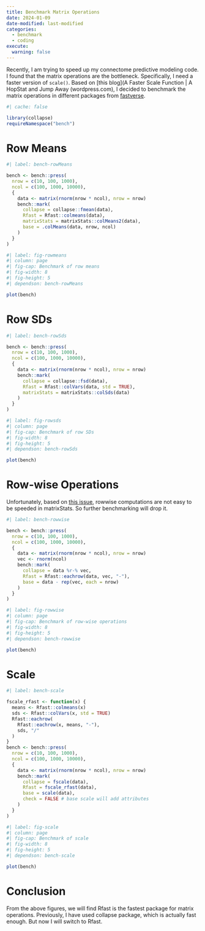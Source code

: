 ```yaml
---
title: Benchmark Matrix Operations
date: 2024-01-09
date-modified: last-modified
categories:
  - benchmark
  - coding
execute:
  warning: false
---
```


Recently, I am trying to speed up my connectome predictive modeling code. I found that the matrix operations are the bottleneck. Specifically, I need a faster version of `scale()`. Based on [this blog](A Faster Scale Function | A HopStat and Jump Away (wordpress.com), I decided to benchmark the matrix operations in different packages from [fastverse](https://fastverse.github.io/fastverse/).

```r
#| cache: false

library(collapse)
requireNamespace("bench")
```

# Row Means

```r
#| label: bench-rowMeans

bench <- bench::press(
  nrow = c(10, 100, 1000),
  ncol = c(100, 1000, 10000),
  {
    data <- matrix(rnorm(nrow * ncol), nrow = nrow)
    bench::mark(
      collapse = collapse::fmean(data),
      Rfast = Rfast::colmeans(data),
      matrixStats = matrixStats::colMeans2(data),
      base = .colMeans(data, nrow, ncol)
    )
  }
)
```

```r
#| label: fig-rowmeans
#| column: page
#| fig-cap: Benchmark of row means
#| fig-width: 8
#| fig-height: 5
#| dependson: bench-rowMeans

plot(bench)
```

# Row SDs

```r
#| label: bench-rowSds

bench <- bench::press(
  nrow = c(10, 100, 1000),
  ncol = c(100, 1000, 10000),
  {
    data <- matrix(rnorm(nrow * ncol), nrow = nrow)
    bench::mark(
      collapse = collapse::fsd(data),
      Rfast = Rfast::colVars(data, std = TRUE),
      matrixStats = matrixStats::colSds(data)
    )
  }
)
```

```r
#| label: fig-rowsds
#| column: page
#| fig-cap: Benchmark of row SDs
#| fig-width: 8
#| fig-height: 5
#| dependson: bench-rowSds

plot(bench)
```

# Row-wise Operations

Unfortunately, based on [this issue](https://github.com/HenrikBengtsson/matrixStats/issues/238), rowwise computations are not easy to be speeded in matrixStats. So further benchmarking will drop it.

```r
#| label: bench-rowwise

bench <- bench::press(
  nrow = c(10, 100, 1000),
  ncol = c(100, 1000, 10000),
  {
    data <- matrix(rnorm(nrow * ncol), nrow = nrow)
    vec <- rnorm(ncol)
    bench::mark(
      collapse = data %r-% vec,
      Rfast = Rfast::eachrow(data, vec, "-"),
      base = data - rep(vec, each = nrow)
    )
  }
)
```

```r
#| label: fig-rowwise
#| column: page
#| fig-cap: Benchmark of row-wise operations
#| fig-width: 8
#| fig-height: 5
#| dependson: bench-rowwise

plot(bench)
```

# Scale

```r
#| label: bench-scale

fscale_rfast <- function(x) {
  means <- Rfast::colmeans(x)
  sds <- Rfast::colVars(x, std = TRUE)
  Rfast::eachrow(
    Rfast::eachrow(x, means, "-"),
    sds, "/"
  )
}
bench <- bench::press(
  nrow = c(10, 100, 1000),
  ncol = c(100, 1000, 10000),
  {
    data <- matrix(rnorm(nrow * ncol), nrow = nrow)
    bench::mark(
      collapse = fscale(data),
      Rfast = fscale_rfast(data),
      base = scale(data),
      check = FALSE # base scale will add attributes
    )
  }
)
```

```r
#| label: fig-scale
#| column: page
#| fig-cap: Benchmark of scale
#| fig-width: 8
#| fig-height: 5
#| dependson: bench-scale

plot(bench)
```

# Conclusion

From the above figures, we will find Rfast is the fastest package for matrix operations. Previously, I have used collapse package, which is actually fast enough. But now I will switch to Rfast.
